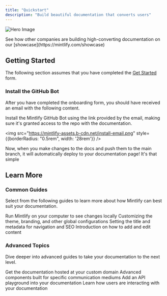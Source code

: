 ```yaml
---
title: "Quickstart"
description: "Build beautiful documentation that converts users"
---
```


![Hero Image](https://mintlify-assets.b-cdn.net/hero.png)

<Tip>
  See how other companies are building high-converting documentation on our [showcase](https://mintlify.com/showcase)
</Tip>

## Getting Started

The following section assumes that you have completed the [Get Started](https://mintlify.com/start) form.

### Install the GitHub Bot

After you have completed the onboarding form, you should have received an email with the following content.

Install the Mintlify GitHub Bot using the link provided by the email, making sure it's granted access to the repo with the documentation.

<img src="https://mintlify-assets.b-cdn.net/install-email.png" style={{borderRadius: "0.5rem", width: '28rem'}} />

Now, when you make changes to the docs and push them to the main branch, it will automatically deploy to your documentation page! It's that simple

## Learn More

### Common Guides

Select from the following guides to learn more about how Mintlify can best suit your documentation.

<CardGroup>

<Card title="Development" icon="rectangle-terminal" href="/development">
  Run Mintlify on your computer to see changes locally
</Card>

<Card title="Global Settings" icon="sliders" href="/settings/customization">
  Customizing the theme, branding, and other global configurations
</Card>

<Card title="Page Titles and Metadata" icon="heading" href="/settings/page">
  Setting the title and metadata for navigation and SEO
</Card>

<Card title="Writing Content" icon="pen-nib" href="/components/overview">
  Introduction on how to add and edit content
</Card>

</CardGroup>

### Advanced Topics

Dive deeper into advanced guides to take your documentation to the next level.

<CardGroup>

<Card title="Custom Domains" icon="browser" href="/custom/domains">
  Get the documentation hosted at your custom domain
</Card>

<Card title="Advanced Components" icon="paintbrush-pencil" href="/components/advanced/accordion">
  Advanced components built for specific communication mediums
</Card>

<Card title="API Components" icon="square-code" href="/api-components/overview">
  Add an API playground into your documentation
</Card>

<Card title="Analytics" icon="chart-mixed" href="/analytics/supported-integrations">
  Learn how users are interacting with your documentation
</Card>

</CardGroup>